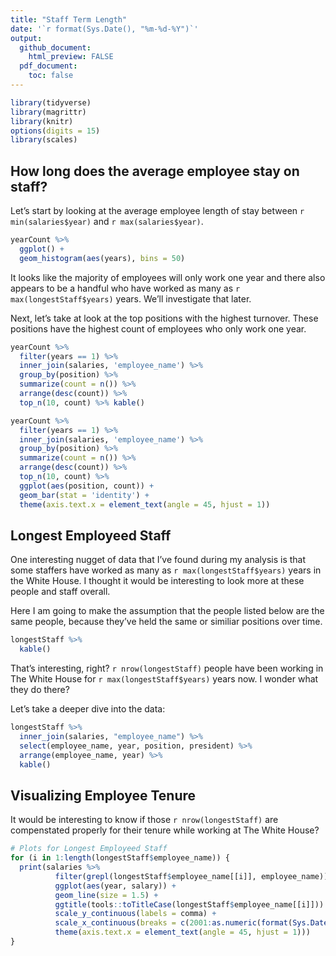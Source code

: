 ```yaml
---
title: "Staff Term Length"
date: '`r format(Sys.Date(), "%m-%d-%Y")`'
output: 
  github_document:
    html_preview: FALSE
  pdf_document:
    toc: false
---
```


```r
library(tidyverse)
library(magrittr)
library(knitr)
options(digits = 15)
library(scales)
```

## How long does the average employee stay on staff?

Let's start by looking at the average employee length of stay between
`r min(salaries$year)` and `r max(salaries$year)`.
 
```r
yearCount %>% 
  ggplot() +
  geom_histogram(aes(years), bins = 50)
```

It looks like the majority of employees will only work one year and there
also appears to be a handful who have worked as many as 
`r max(longestStaff$years)` years. We'll investigate that later.

Next, let's take at look at the top positions with the highest turnover.
These positions have the highest count of employees who only
work one year.

```r
yearCount %>% 
  filter(years == 1) %>% 
  inner_join(salaries, 'employee_name') %>% 
  group_by(position) %>% 
  summarize(count = n()) %>%
  arrange(desc(count)) %>% 
  top_n(10, count) %>% kable()

yearCount %>% 
  filter(years == 1) %>% 
  inner_join(salaries, 'employee_name') %>% 
  group_by(position) %>% 
  summarize(count = n()) %>%
  arrange(desc(count)) %>% 
  top_n(10, count) %>% 
  ggplot(aes(position, count)) +
  geom_bar(stat = 'identity') +
  theme(axis.text.x = element_text(angle = 45, hjust = 1))
```

## Longest Employeed Staff

One interesting nugget of data that I've found during my analysis
is that some staffers have worked as many as 
`r max(longestStaff$years)` years in the White House. I thought
it would be interesting to look more at these people and staff 
overall.

Here I am going to make the assumption that the people listed
below are the same people, because they've held the same or similiar
positions over time.

```r
longestStaff %>% 
  kable()
```

That's interesting, right? `r nrow(longestStaff)` people have been working in
The White House for `r max(longestStaff$years)` years now. I wonder
what they do there?

Let's take a deeper dive into the data:

```r
longestStaff %>% 
  inner_join(salaries, "employee_name") %>% 
  select(employee_name, year, position, president) %>% 
  arrange(employee_name, year) %>% 
  kable()
```

## Visualizing Employee Tenure

It would be interesting to know if those `r nrow(longestStaff)` are
compenstated properly for their tenure while working at The White House?

```r
# Plots for Longest Employeed Staff
for (i in 1:length(longestStaff$employee_name)) {
  print(salaries %>% 
          filter(grepl(longestStaff$employee_name[[i]], employee_name)) %>% 
          ggplot(aes(year, salary)) +
          geom_line(size = 1.5) +
          ggtitle(tools::toTitleCase(longestStaff$employee_name[[i]])) +
          scale_y_continuous(labels = comma) +
          scale_x_continuous(breaks = c(2001:as.numeric(format(Sys.Date(), "%Y")))) +
          theme(axis.text.x = element_text(angle = 45, hjust = 1)))
}
```